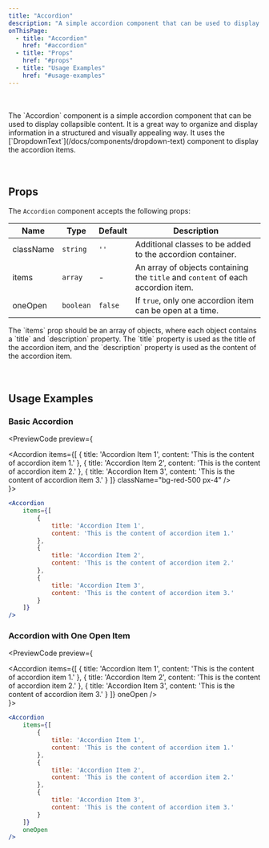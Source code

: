 ```yaml
---
title: "Accordion"
description: "A simple accordion component that can be used to display collapsible content"
onThisPage:
  - title: "Accordion"
    href: "#accordion"
  - title: "Props"
    href: "#props"
  - title: "Usage Examples"
    href: "#usage-examples"
---
```

<div id="accordion" />
<Divider />

<div className="flex justify-center">
    <Accordion
        items={[
            {
                title: 'Accordion Item 1',
                content: 'This is the content of accordion item 1.'
            },
            {
                title: 'Accordion Item 2',
                content: 'This is the content of accordion item 2.'
            },
            {
                title: 'Accordion Item 3',
                content: 'This is the content of accordion item 3.'
            }
        ]}
    />
</div>

<br />
<br />
The `Accordion` component is a simple accordion component that can be used to display collapsible content. It is a great way to organize and display information in a structured and visually appealing way.
It uses the [`DropdownText`](/docs/components/dropdown-text) component to display the accordion items.

<br/>
<br/>
<Divider />
<br/>

<div id="props" />

## Props

The `Accordion` component accepts the following props:

| Name      | Type      | Default | Description                                                                 |
| --------- | --------- | ------- | --------------------------------------------------------------------------- |
| className | `string`  | `''`    | Additional classes to be added to the accordion container.                  |
| items     | `array`   | -       | An array of objects containing the `title` and `content` of each accordion item. |
| oneOpen   | `boolean` | `false` | If `true`, only one accordion item can be open at a time.                   |

<Info>
    The `items` prop should be an array of objects, where each object contains a `title` and `description` property. The `title` property is used as the title of the accordion item, and the `description` property is used as the content of the accordion item.
</Info>
<br/>
<br/>
<Divider />
<br/>

<div id="usage-examples" />

## Usage Examples

### Basic Accordion
<PreviewCode preview={
    <div className="flex w-full px-2">
        <Accordion
            items={[
                {
                    title: 'Accordion Item 1',
                    content: 'This is the content of accordion item 1.'
                },
                {
                    title: 'Accordion Item 2',
                    content: 'This is the content of accordion item 2.'
                },
                {
                    title: 'Accordion Item 3',
                    content: 'This is the content of accordion item 3.'
                }
            ]}
            className="bg-red-500 px-4"
        />
    </div>
}>
```jsx
<Accordion
    items={[
        {
            title: 'Accordion Item 1',
            content: 'This is the content of accordion item 1.'
        },
        {
            title: 'Accordion Item 2',
            content: 'This is the content of accordion item 2.'
        },
        {
            title: 'Accordion Item 3',
            content: 'This is the content of accordion item 3.'
        }
    ]}
/>
```
</PreviewCode>

### Accordion with One Open Item
<PreviewCode preview={
    <div className="flex w-full px-2">
        <Accordion
            items={[
                {
                    title: 'Accordion Item 1',
                    content: 'This is the content of accordion item 1.'
                },
                {
                    title: 'Accordion Item 2',
                    content: 'This is the content of accordion item 2.'
                },
                {
                    title: 'Accordion Item 3',
                    content: 'This is the content of accordion item 3.'
                }
            ]}
            oneOpen
        />
    </div>
}>
```jsx
<Accordion
    items={[
        {
            title: 'Accordion Item 1',
            content: 'This is the content of accordion item 1.'
        },
        {
            title: 'Accordion Item 2',
            content: 'This is the content of accordion item 2.'
        },
        {
            title: 'Accordion Item 3',
            content: 'This is the content of accordion item 3.'
        }
    ]}
    oneOpen
/>
```
</PreviewCode>


<br/>
<br/>
